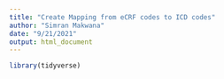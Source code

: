 ```yaml
---
title: "Create Mapping from eCRF codes to ICD codes"
author: "Simran Makwana"
date: "9/21/2021"
output: html_document
---
```


```r
library(tidyverse)

```

```r


```